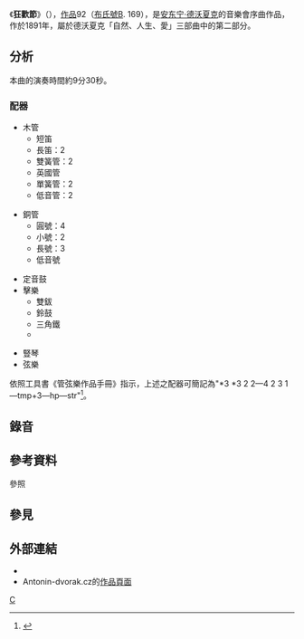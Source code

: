 {{Refimprove|time=2022-03-04T21:10:47+00:00}}
《'''狂歡節'''》（{{lang-cs|'''''Karneval'''''}}），[[作品号|作品]]92（[[作品号#分类系统|布氏號]]B. 169），是[[安东宁·德沃夏克|安东宁·德沃夏克]]的音樂會序曲作品，作於1891年，屬於德沃夏克「自然、人生、愛」三部曲中的第二部分。
== 分析 ==
本曲的演奏時間約9分30秒。
{{multi-listen start}}
{{multi-listen item|filename=Antonin Dvorak - carnival overture, op. 92.ogg|title=狂歡節序曲|description=美國空軍樂隊，2006年（管樂改編版，由Leigh Steiger編輯）}}
{{multi-listen end}}

=== 配器 ===
{{multicol}}
* 木管
** 短笛
** 長笛：2
** 雙簧管：2
** 英國管
** 單簧管：2
** 低音管：2
{{multicol-break}}
* 銅管
** 圓號：4
** 小號：2
** 長號：3
** 低音號
{{multicol-break}}
* 定音鼓
* 擊樂
** 雙鈸
** 鈴鼓
** 三角鐵
** 
{{multicol-break}}
* 豎琴
* 弦樂
{{multicol-end}}

依照工具書《管弦樂作品手冊》指示，上述之配器可簡記為"*3 *3 2 2—4 2 3 1—tmp+3—hp—str"<ref>{{Cite book|title=''ORCHESTRAL MUSIC: A Handbook.''|url=https://archive.org/details/orchestralmusic00dani|last=Daniels|first=David|publisher=Scarecrow Press, Inc.|year=1996|isbn=0-8108-3228-3|location=Lanham|pages=[https://archive.org/details/orchestralmusic00dani/page/n202 190]|edition=3rd ed.}}</ref>。

== 錄音 ==
{{expand list}}

== 參考資料 ==
;參照
{{reflist}}

== 參見 ==
{{portal|古典音樂}}

== 外部連結 ==
* {{IMSLP2|work=Carnival Overture, Op.92 (Dvořák, Antonín)|cname=狂歡節序曲 (德沃夏克)}}
* Antonin-dvorak.cz的[http://www.antonin-dvorak.cz/en/carnival 作品頁面] {{Wayback|url=http://www.antonin-dvorak.cz/en/carnival |date=20210316154019 }}

[[cat:德弗札克作品|C]]